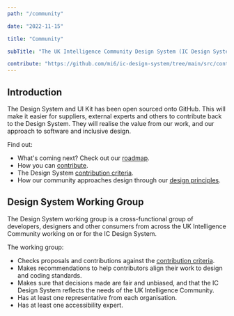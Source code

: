```yaml
---
path: "/community"

date: "2022-11-15"

title: "Community"

subTitle: "The UK Intelligence Community Design System (IC Design System) is a community effort endorsed across the UK Intelligence Community."

contribute: "https://github.com/mi6/ic-design-system/tree/main/src/content/structured/community/index.mdx"
---
```


## Introduction

The Design System and UI Kit has been open sourced onto GitHub. This will make it easier for suppliers, external experts and others to contribute back to the Design System. They will realise the value from our work, and our approach to software and inclusive design.

Find out:

- What's coming next? Check out our [ roadmap](/community/roadmap).
- How you can [contribute](/community/contribute).
- The Design System [contribution criteria](/community/contribute-criteria).
- How our community approaches design through our [design principles](/get-started/design-principles).

## Design System Working Group

The Design System working group is a cross-functional group of developers, designers and other consumers from across the UK Intelligence Community working on or for the IC Design System.

The working group:

- Checks proposals and contributions against the [contribution criteria](/community/contribute-criteria).
- Makes recommendations to help contributors align their work to design and coding standards.
- Makes sure that decisions made are fair and unbiased, and that the IC Design System reflects the needs of the UK Intelligence Community.
- Has at least one representative from each organisation.
- Has at least one accessibility expert.
